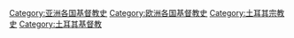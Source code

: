 [[Category:亚洲各国基督教史|Category:亚洲各国基督教史]]
[[Category:欧洲各国基督教史|Category:欧洲各国基督教史]]
[[Category:土耳其宗教史|Category:土耳其宗教史]]
[[Category:土耳其基督教|Category:土耳其基督教]]